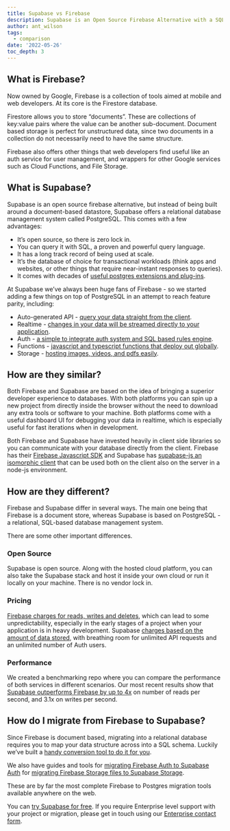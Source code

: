 ```yaml
---
title: Supabase vs Firebase
description: Supabase is an Open Source Firebase Alternative with a SQL based Database, Auth, and Cloud Functions
author: ant_wilson
tags:
  - comparison
date: '2022-05-26'
toc_depth: 3
---
```


## What is Firebase?

Now owned by Google, Firebase is a collection of tools aimed at mobile and web developers. At its core is the Firestore database.

Firestore allows you to store “documents”. These are collections of key:value pairs where the value can be another sub-document. Document based storage is perfect for unstructured data, since two documents in a collection do not necessarily need to have the same structure.

Firebase also offers other things that web developers find useful like an auth service for user management, and wrappers for other Google services such as Cloud Functions, and File Storage.

## What is Supabase?

Supabase is an open source firebase alternative, but instead of being built around a document-based datastore, Supabase offers a relational database management system called PostgreSQL. This comes with a few advantages:

- It’s open source, so there is zero lock in.
- You can query it with SQL, a proven and powerful query language.
- It has a long track record of being used at scale.
- It’s the database of choice for transactional workloads (think apps and websites, or other things that require near-instant responses to queries).
- It comes with decades of [useful postgres extensions and plug-ins](https://supabase.com/docs/guides/database/extensions).

At Supabase we’ve always been huge fans of Firebase - so we started adding a few things on top of PostgreSQL in an attempt to reach feature parity, including:

- Auto-generated API - [query your data straight from the client](https://supabase.com/docs/guides/api#rest-api-overview).
- Realtime - [changes in your data will be streamed directly to your application](https://supabase.com/docs/reference/dart/subscribe).
- Auth - [a simple to integrate auth system and SQL based rules engine](https://supabase.com/auth).
- Functions - [javascript and typescript functions that deploy out globally](https://supabase.com/edge-functions).
- Storage - [hosting images, videos, and pdfs easily](https://supabase.com/storage).

## How are they similar?

Both Firebase and Supabase are based on the idea of bringing a superior developer experience to databases. With both platforms you can spin up a new project from directly inside the browser without the need to download any extra tools or software to your machine. Both platforms come with a useful dashboard UI for debugging your data in realtime, which is especially useful for fast iterations when in development.

Both Firebase and Supabase have invested heavily in client side libraries so you can communicate with your database directly from the client. Firebase has their [Firebase Javascript SDK](https://github.com/firebase/firebase-js-sdk) and Supabase has [supabase-js an isomorphic client](https://github.com/supabase/supabase-js/) that can be used both on the client also on the server in a node-js environment.

## How are they different?

Firebase and Supabase differ in several ways. The main one being that Firebase is a document store, whereas Supabase is based on PostgreSQL - a relational, SQL-based database management system.

There are some other important differences.

### Open Source

Supabase is open source. Along with the hosted cloud platform, you can also take the Supabase stack and host it inside your own cloud or run it locally on your machine. There is no vendor lock in.

### Pricing

[Firebase charges for reads, writes and deletes](https://firebase.google.com/pricing), which can lead to some unpredictability, especially in the early stages of a project when your application is in heavy development. Supabase [charges based on the amount of data stored](https://supabase.com/pricing), with breathing room for unlimited API requests and an unlimited number of Auth users.

### Performance

We created a benchmarking repo where you can compare the performance of both services in different scenarios. Our most recent results show that [Supabase outperforms Firebase by up to 4x](https://github.com/supabase/benchmarks/issues/8) on number of reads per second, and 3.1x on writes per second.

## How do I migrate from Firebase to Supabase?

Since Firebase is document based, migrating into a relational database requires you to map your data structure across into a SQL schema. Luckily we’ve built a [handy conversion tool to do it for you](https://supabase.com/docs/guides/migrations/firestore-data).

We also have guides and tools for [migrating Firebase Auth to Supabase Auth](https://supabase.com/docs/guides/migrations/firebase-auth) for [migrating Firebase Storage files to Supabase Storage](https://supabase.com/docs/guides/migrations/firebase-storage).

These are by far the most complete Firebase to Postgres migration tools available anywhere on the web.

You can [try Supabase for free](https://app.supabase.com). If you require Enterprise level support with your project or migration, please get in touch using our [Enterprise contact form](https://forms.supabase.com/enterprise).
